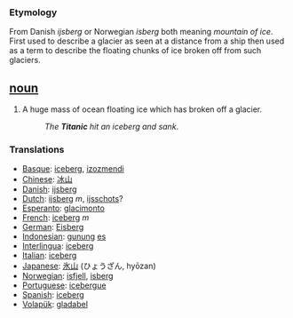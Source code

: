 === Etymology ===
From Danish ''ijsberg'' or Norwegian ''isberg'' both meaning ''mountain of ice''. First used to describe a glacier as seen at a distance from a ship then used as a term to describe the floating chunks of ice broken off from such glaciers.

== [[noun]] ==
#A huge mass of ocean floating ice which has broken off a glacier.
#:''The '''Titanic''' hit an iceberg and sank''.

=== Translations ===
*[[Basque]]: [[iceberg]], [[izozmendi]]
*[[Chinese]]: [[冰山]]
*[[Danish]]: [[ijsberg]]
*[[Dutch]]: [[ijsberg]] ''m'', [[ijsschots]]?
*[[Esperanto]]: [[glacimonto]]
*[[French]]: [[iceberg]] ''m''
*[[German]]: [[Eisberg]]
*[[Indonesian]]: [[gunung]] [[es]]
*[[Interlingua]]: [[iceberg]]
*[[Italian]]: [[iceberg]]
*[[Japanese]]: [[氷山]] (ひょうざん, hyōzan)
*[[Norwegian]]: [[isfjell]], [[isberg]]
*[[Portuguese]]: [[icebergue]]
*[[Spanish]]: [[iceberg]]
*[[Volapük]]: [[gladabel]]